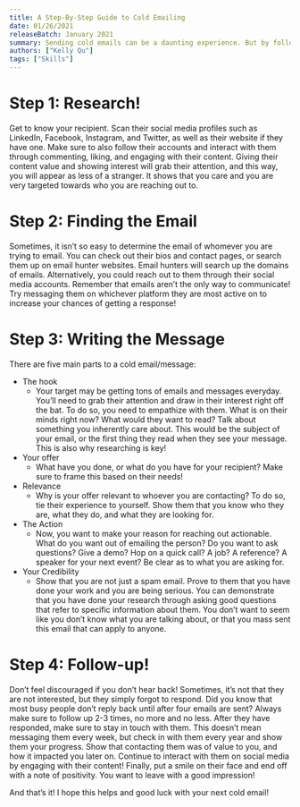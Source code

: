 ```yaml
---
title: A Step-By-Step Guide to Cold Emailing
date: 01/26/2021
releaseBatch: January 2021
summary: Sending cold emails can be a daunting experience. But by following these steps, you’ll be writing your next email in no time! 
authors: ["Kelly Qu"]
tags: ["Skills"]
---
```

<div>
	<h1>Step 1: Research!</h1>
		<p>Get to know your recipient.
		Scan their social media profiles such as LinkedIn, Facebook, Instagram, and Twitter, as well as their website if they have one.
		Make sure to also follow their accounts and interact with them through commenting, liking, and engaging with their content.
		Giving their content value and showing interest will grab their attention, and this way, you will appear as less of a stranger.
		It shows that you care and you are very targeted towards who you are reaching out to.</p>
	<h1>Step 2: Finding the Email</h1>
		<p>Sometimes, it isn’t so easy to determine the email of whomever you are trying to email.
		You can check out their bios and contact pages, or search them up on email hunter websites.
		Email hunters will search up the domains of emails.
		Alternatively, you could reach out to them through their social media accounts.
		Remember that emails aren’t the only way to communicate!
		Try messaging them on whichever platform they are most active on to increase your chances of getting a response!</p>
	<h1>Step 3: Writing the Message</h1>
		<p>
		There are five main parts to a cold email/message:
		<ul>
			<li>The hook
				<ul>
					<li>
						Your target may be getting tons of emails and messages everyday.
						You’ll need to grab their attention and draw in their interest right off the bat.
						To do so, you need to empathize with them.
						What is on their minds right now?
						What would they want to read?
						Talk about something you inherently care about.
						This would be the subject of your email, or the first thing they read when they see your message.
						This is also why researching is key!
					</li>
				</ul>
			</li>
			<li>Your offer
					<ul>
							<li>What have you done, or what do you have for your recipient?
							Make sure to frame this based on their needs!</li>
					</ul></li>
			<li>Relevance
					<ul>
							<li>Why is your offer relevant to whoever you are contacting?
							To do so, tie their experience to yourself.
							Show them that you know who they are, what they do, and what they are looking for.</li>
					</ul></li>
			<li>The Action
				<ul>
						<li>Now, you want to make your reason for reaching out actionable.
						What do you want out of emailing the person?
						Do you want to ask questions?
						Give a demo? Hop on a quick call?
						A job?
						A reference?
						A speaker for your next event?
						Be clear as to what you are asking for.</li>
				</ul></li>
			<li>Your Credibility
				<ul>
						<li>Show that you are not just a spam email.
						Prove to them that you have done your work and you are being serious.
						You can demonstrate that you have done your research through asking good questions that refer to specific information about them.
						You don’t want to seem like you don’t know what you are talking about, or that you mass sent this email that can apply to anyone.</li>
				</ul></li>
		</ul></p>
	<h1>Step 4: Follow-up!</h1>
		<p>Don’t feel discouraged if you don’t hear back!
			Sometimes, it’s not that they are not interested, but they simply forgot to respond.
			Did you know that most busy people don’t reply back until after four emails are sent?
			Always make sure to follow up 2-3 times, no more and no less.
			After they have responded, make sure to stay in touch with them.
			This doesn’t mean messaging them every week, but check in with them every year and show them your progress.
			Show that contacting them was of value to you, and how it impacted you later on.
			Continue to interact with them on social media by engaging with their content!
			Finally, put a smile on their face and end off with a note of positivity.
			You want to leave with a good impression!</p>
	<p>And that’s it! I hope this helps and good luck with your next cold email!</p>
</div>
